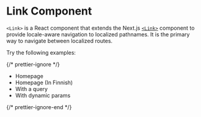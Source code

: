 
# Link Component

`<Link>` is a React component that extends the Next.js [`<Link>`](https://nextjs.org/docs/app/api-reference/components/link) component to provide locale-aware navigation to localized pathnames. It is the primary way to navigate between localized routes.

Try the following examples:

{/* prettier-ignore */}
- <Link href="/">Homepage</Link>
- <Link href="/" locale="fi">Homepage (In Finnish)</Link>
- <Link href={{ pathname: "/link-component", query: { q: "query" } }}>With a query</Link>
- <Link href="/[...catchAll]" params={{ catchAll: ["a", "b", "c"] }}>With dynamic params</Link>
{/* prettier-ignore-end */}
